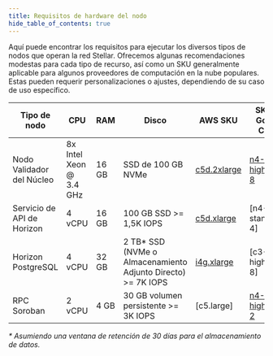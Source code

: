 ```yaml
---
title: Requisitos de hardware del nodo
hide_table_of_contents: true
---
```


Aquí puede encontrar los requisitos para ejecutar los diversos tipos de nodos que operan la red Stellar. Ofrecemos algunas recomendaciones modestas para cada tipo de recurso, así como un SKU generalmente aplicable para algunos proveedores de computación en la nube populares. Estas pueden requerir personalizaciones o ajustes, dependiendo de su caso de uso específico.

| Tipo de nodo               | CPU                     | RAM   | Disco                                                                            | AWS SKU       | SKU de Google Cloud | Guía de Admin                                          |
| -------------------------- | ----------------------- | ----- | -------------------------------------------------------------------------------- | ------------- | ------------------- | ------------------------------------------------------ |
| Nodo Validador del Núcleo  | 8x Intel Xeon @ 3.4 GHz | 16 GB | SSD de 100 GB NVMe                                                               | [c5d.2xlarge] | [n4-highcpu-8]      | [Haga clic aquí](../validators/admin-guide/README.mdx) |
| Servicio de API de Horizon | 4 vCPU                  | 16 GB | 100 GB SSD >= 1,5K IOPS                                                          | [c5d.xlarge]  | [n4-standard-4]     | [Haz clic aquí](./horizon/admin-guide/overview.mdx)    |
| Horizon PostgreSQL         | 4 vCPU                  | 32 GB | 2 TB\* SSD (NVMe o Almacenamiento Adjunto Directo) >= 7K IOPS | [i4g.xlarge]  | [c3-highmem-8]      | [Haz clic aquí](./horizon/admin-guide/overview.mdx)    |
| RPC Soroban                | 2 vCPU                  | 4 GB  | 30 GB volumen persistente >= 3K IOPS                                             | [c5.large]    | [n4-highcpu-2]      | [Haz clic aquí](./rpc/admin-guide.mdx)                 |

_\* Asumiendo una ventana de retención de 30 días para el almacenamiento de datos._

[c5.grande]: https://aws.amazon.com/ec2/instance-types/c5/
[c5d.2xlarge]: https://aws.amazon.com/ec2/instance-types/c5/
[c5d.xlarge]: https://aws.amazon.com/ec2/instance-types/c5/
[n4-highcpu-2]: https://cloud.google.com/compute/docs/general-purpose-machines#n4-highcpu
[n4-highcpu-8]: https://cloud.google.com/compute/docs/general-purpose-machines#n4-highcpu
[n4-estándar-4]: https://cloud.google.com/compute/docs/general-purpose-machines#n4-standard
[i4g.xlarge]: https://aws.amazon.com/ec2/instance-types/i4g/
[c3-mem-alto-8]: https://cloud.google.com/compute/docs/general-purpose-machines#c3_machine_types
